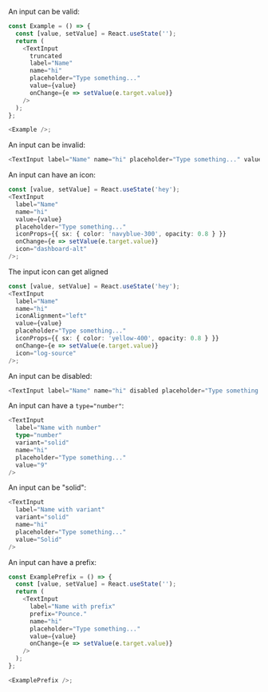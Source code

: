An input can be valid:

```typescript jsx
const Example = () => {
  const [value, setValue] = React.useState('');
  return (
    <TextInput
      truncated
      label="Name"
      name="hi"
      placeholder="Type something..."
      value={value}
      onChange={e => setValue(e.target.value)}
    />
  );
};

<Example />;
```

An input can be invalid:

```typescript jsx
<TextInput label="Name" name="hi" placeholder="Type something..." value="Invalid Value" invalid />
```

An input can have an icon:

```typescript jsx
const [value, setValue] = React.useState('hey');
<TextInput
  label="Name"
  name="hi"
  value={value}
  placeholder="Type something..."
  iconProps={{ sx: { color: 'navyblue-300', opacity: 0.8 } }}
  onChange={e => setValue(e.target.value)}
  icon="dashboard-alt"
/>;
```

The input icon can get aligned

```typescript jsx
const [value, setValue] = React.useState('hey');
<TextInput
  label="Name"
  name="hi"
  iconAlignment="left"
  value={value}
  placeholder="Type something..."
  iconProps={{ sx: { color: 'yellow-400', opacity: 0.8 } }}
  onChange={e => setValue(e.target.value)}
  icon="log-source"
/>;
```

An input can be disabled:

```typescript jsx
<TextInput label="Name" name="hi" disabled placeholder="Type something..." value="Disabled Value" />
```

An input can have a `type="number"`:

```typescript jsx
<TextInput
  label="Name with number"
  type="number"
  variant="solid"
  name="hi"
  placeholder="Type something..."
  value="9"
/>
```

An input can be "solid":

```typescript jsx
<TextInput
  label="Name with variant"
  variant="solid"
  name="hi"
  placeholder="Type something..."
  value="Solid"
/>
```

An input can have a prefix:

```typescript jsx
const ExamplePrefix = () => {
  const [value, setValue] = React.useState('');
  return (
    <TextInput
      label="Name with prefix"
      prefix="Pounce."
      name="hi"
      placeholder="Type something..."
      value={value}
      onChange={e => setValue(e.target.value)}
    />
  );
};

<ExamplePrefix />;
```
